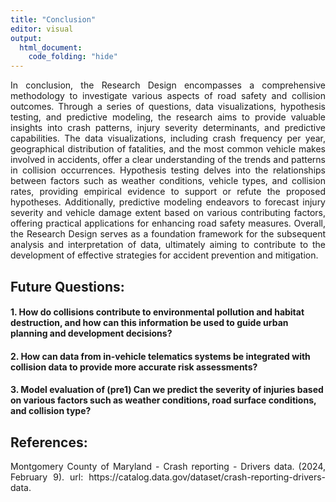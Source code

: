 ```yaml
---
title: "Conclusion"
editor: visual
output:
  html_document:
    code_folding: "hide"
---
```


::: {style="text-align:justify"}
In conclusion, the Research Design encompasses a comprehensive methodology to investigate various aspects of road safety and collision outcomes. Through a series of questions, data visualizations, hypothesis testing, and predictive modeling, the research aims to provide valuable insights into crash patterns, injury severity determinants, and predictive capabilities. The data visualizations, including crash frequency per year, geographical distribution of fatalities, and the most common vehicle makes involved in accidents, offer a clear understanding of the trends and patterns in collision occurrences. Hypothesis testing delves into the relationships between factors such as weather conditions, vehicle types, and collision rates, providing empirical evidence to support or refute the proposed hypotheses. Additionally, predictive modeling endeavors to forecast injury severity and vehicle damage extent based on various contributing factors, offering practical applications for enhancing road safety measures. Overall, the Research Design serves as a foundation framework for the subsequent analysis and interpretation of data, ultimately aiming to contribute to the development of effective strategies for accident prevention and mitigation.
:::

## Future Questions:

#### 1. How do collisions contribute to environmental pollution and habitat destruction, and how can this information be used to guide urban planning and development decisions?

#### 2. How can data from in-vehicle telematics systems be integrated with collision data to provide more accurate risk assessments?

#### 3. Model evaluation of (pre1) Can we predict the severity of injuries based on various factors such as weather conditions, road surface conditions, and collision type?

## References:

::: {style="text-align:justify"}
Montgomery County of Maryland - Crash reporting - Drivers data. (2024, February 9). url: https://catalog.data.gov/dataset/crash-reporting-drivers-data.
:::
